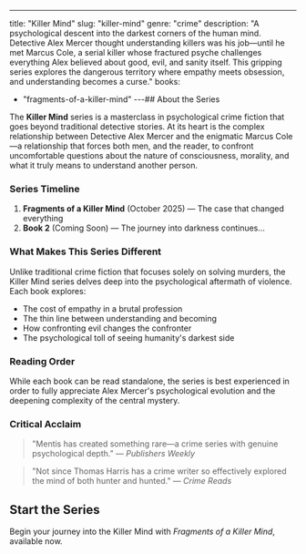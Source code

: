 ---
title: "Killer Mind"
slug: "killer-mind"
genre: "crime"
description: "A psychological descent into the darkest corners of the human mind. Detective Alex Mercer thought understanding killers was his job—until he met Marcus Cole, a serial killer whose fractured psyche challenges everything Alex believed about good, evil, and sanity itself. This gripping series explores the dangerous territory where empathy meets obsession, and understanding becomes a curse."
books: 
  - "fragments-of-a-killer-mind"
---## About the Series

The **Killer Mind** series is a masterclass in psychological crime fiction that goes beyond traditional detective stories. At its heart is the complex relationship between Detective Alex Mercer and the enigmatic Marcus Cole—a relationship that forces both men, and the reader, to confront uncomfortable questions about the nature of consciousness, morality, and what it truly means to understand another person.

### Series Timeline

1. **Fragments of a Killer Mind** (October 2025) — The case that changed everything
2. **Book 2** (Coming Soon) — The journey into darkness continues...

### What Makes This Series Different

Unlike traditional crime fiction that focuses solely on solving murders, the Killer Mind series delves deep into the psychological aftermath of violence. Each book explores:

- The cost of empathy in a brutal profession
- The thin line between understanding and becoming
- How confronting evil changes the confronter
- The psychological toll of seeing humanity's darkest side

### Reading Order

While each book can be read standalone, the series is best experienced in order to fully appreciate Alex Mercer's psychological evolution and the deepening complexity of the central mystery.

### Critical Acclaim

> "Mentis has created something rare—a crime series with genuine psychological depth." — _Publishers Weekly_

> "Not since Thomas Harris has a crime writer so effectively explored the mind of both hunter and hunted." — _Crime Reads_

## Start the Series

Begin your journey into the Killer Mind with _Fragments of a Killer Mind_, available now.
